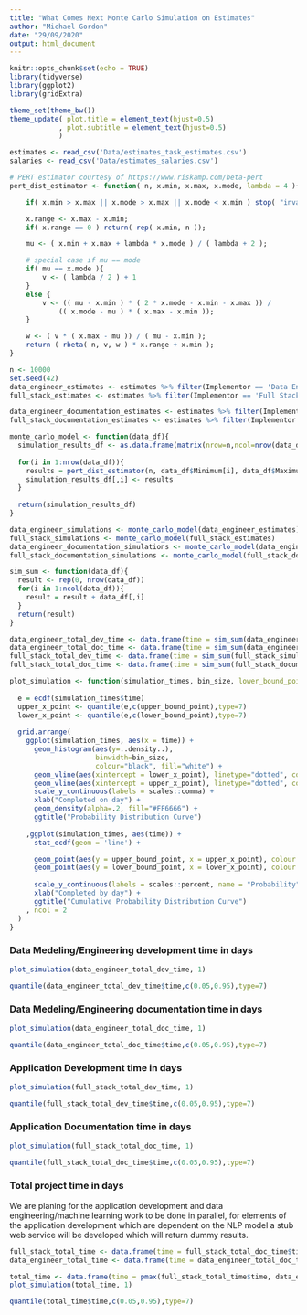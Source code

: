 ```yaml
---
title: "What Comes Next Monte Carlo Simulation on Estimates"
author: "Michael Gordon"
date: "29/09/2020"
output: html_document
---
```


```r
knitr::opts_chunk$set(echo = TRUE)
library(tidyverse)
library(ggplot2)
library(gridExtra)

theme_set(theme_bw())
theme_update( plot.title = element_text(hjust=0.5)
            , plot.subtitle = element_text(hjust=0.5)
            )

estimates <- read_csv('Data/estimates_task_estimates.csv')
salaries <- read_csv('Data/estimates_salaries.csv')

# PERT estimator courtesy of https://www.riskamp.com/beta-pert
pert_dist_estimator <- function( n, x.min, x.max, x.mode, lambda = 4 ){

    if( x.min > x.max || x.mode > x.max || x.mode < x.min ) stop( "invalid parameters" );

    x.range <- x.max - x.min;
    if( x.range == 0 ) return( rep( x.min, n ));

    mu <- ( x.min + x.max + lambda * x.mode ) / ( lambda + 2 );

    # special case if mu == mode
    if( mu == x.mode ){
        v <- ( lambda / 2 ) + 1
    }
    else {
        v <- (( mu - x.min ) * ( 2 * x.mode - x.min - x.max )) /
            (( x.mode - mu ) * ( x.max - x.min ));
    }

    w <- ( v * ( x.max - mu )) / ( mu - x.min );
    return ( rbeta( n, v, w ) * x.range + x.min );
}
```


```r
n <- 10000
set.seed(42)
data_engineer_estimates <- estimates %>% filter(Implementor == 'Data Engineer/Data Scientist' & Type != 'Documentation')
full_stack_estimates <- estimates %>% filter(Implementor == 'Full Stack developer' & Type != 'Documentation')

data_engineer_documentation_estimates <- estimates %>% filter(Implementor == 'Data Engineer/Data Scientist' & Type == 'Documentation')
full_stack_documentation_estimates <- estimates %>% filter(Implementor == 'Full Stack developer' & Type == 'Documentation')

monte_carlo_model <- function(data_df){
  simulation_results_df <- as.data.frame(matrix(nrow=n,ncol=nrow(data_df)))
  
  for(i in 1:nrow(data_df)){
    results = pert_dist_estimator(n, data_df$Minimum[i], data_df$Maximum[i], data_df$MostLikely[i])
    simulation_results_df[,i] <- results
  }
  
  return(simulation_results_df)
}

data_engineer_simulations <- monte_carlo_model(data_engineer_estimates)
full_stack_simulations <- monte_carlo_model(full_stack_estimates)
data_engineer_documentation_simulations <- monte_carlo_model(data_engineer_documentation_estimates)
full_stack_documentation_simulations <- monte_carlo_model(full_stack_documentation_estimates)

sim_sum <- function(data_df){
  result <- rep(0, nrow(data_df))
  for(i in 1:ncol(data_df)){
    result = result + data_df[,i]
  }
  return(result)
}

data_engineer_total_dev_time <- data.frame(time = sim_sum(data_engineer_simulations))
data_engineer_total_doc_time <- data.frame(time = sim_sum(data_engineer_documentation_simulations))
full_stack_total_dev_time <- data.frame(time = sim_sum(full_stack_simulations))
full_stack_total_doc_time <- data.frame(time = sim_sum(full_stack_documentation_simulations))
```

```r
plot_simulation <- function(simulation_times, bin_size, lower_bound_point = .05, upper_bound_point = .95){
  
  e = ecdf(simulation_times$time)
  upper_x_point <- quantile(e,c(upper_bound_point),type=7)
  lower_x_point <- quantile(e,c(lower_bound_point),type=7)
  
  grid.arrange(
    ggplot(simulation_times, aes(x = time)) + 
      geom_histogram(aes(y=..density..),      
                     binwidth=bin_size,
                     colour="black", fill="white") +
      geom_vline(aes(xintercept = lower_x_point), linetype="dotted", color = "red") +
      geom_vline(aes(xintercept = upper_x_point), linetype="dotted", color = "red") +
      scale_y_continuous(labels = scales::comma) +
      xlab("Completed on day") +
      geom_density(alpha=.2, fill="#FF6666") +
      ggtitle("Probability Distribution Curve")
    
    ,ggplot(simulation_times, aes(time)) +
      stat_ecdf(geom = 'line') +

      geom_point(aes(y = upper_bound_point, x = upper_x_point), colour = 'red') +
      geom_point(aes(y = lower_bound_point, x = lower_x_point), colour = 'red') +
      
      scale_y_continuous(labels = scales::percent, name = "Probability") +
      xlab("Completed by day") +
      ggtitle("Cumulative Probability Distribution Curve")
    , ncol = 2
  )
}
```

### Data Medeling/Engineering development time in days

```r
plot_simulation(data_engineer_total_dev_time, 1)
```

```r
quantile(data_engineer_total_dev_time$time,c(0.05,0.95),type=7)
```

### Data Medeling/Engineering documentation time in days

```r
plot_simulation(data_engineer_total_doc_time, 1)
```

```r
quantile(data_engineer_total_doc_time$time,c(0.05,0.95),type=7)
```

### Application Development time in days

```r
plot_simulation(full_stack_total_dev_time, 1)
```

```r
quantile(full_stack_total_dev_time$time,c(0.05,0.95),type=7)
```

### Application Documentation time in days

```r
plot_simulation(full_stack_total_doc_time, 1)
```

```r
quantile(full_stack_total_doc_time$time,c(0.05,0.95),type=7)
```

### Total project time in days

We are planing for the application development and data engineering/machine learning work to be done in parallel, for elements of the application development which are dependent on the NLP model a stub web service will be developed which will return dummy results.

```r
full_stack_total_time <- data.frame(time = full_stack_total_doc_time$time + full_stack_total_dev_time$time)
data_engineer_total_time <- data.frame(time = data_engineer_total_doc_time$time + data_engineer_total_dev_time$time)

total_time <- data.frame(time = pmax(full_stack_total_time$time, data_engineer_total_time$time))
plot_simulation(total_time, 1)
```

```r
quantile(total_time$time,c(0.05,0.95),type=7)
```


